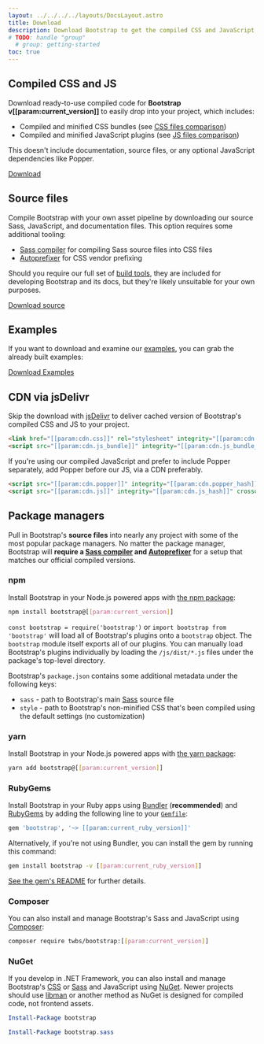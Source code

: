 ```yaml
---
layout: ../../../../layouts/DocsLayout.astro
title: Download
description: Download Bootstrap to get the compiled CSS and JavaScript, source code, or include it with your favorite package managers like npm, RubyGems, and more.
# TODO: handle "group"
  # group: getting-started
toc: true
---
```


## Compiled CSS and JS

Download ready-to-use compiled code for **Bootstrap v[[param:current_version]]** to easily drop into your project, which includes:

- Compiled and minified CSS bundles (see [CSS files comparison]([[docsref:/getting-started/contents#css-files]]))
- Compiled and minified JavaScript plugins (see [JS files comparison]([[docsref:/getting-started/contents#js-files]]))

This doesn't include documentation, source files, or any optional JavaScript dependencies like Popper.

<a href="[[param:download.dist]]" class="btn btn-bd-primary" onclick="ga('send', 'event', 'Getting started', 'Download', 'Download Bootstrap');">Download</a>

## Source files

Compile Bootstrap with your own asset pipeline by downloading our source Sass, JavaScript, and documentation files. This option requires some additional tooling:

- [Sass compiler]([[docsref:/getting-started/contribute#sass]]) for compiling Sass source files into CSS files
- [Autoprefixer](https://github.com/postcss/autoprefixer) for CSS vendor prefixing

Should you require our full set of [build tools]([[docsref:/getting-started/contribute#tooling-setup]]), they are included for developing Bootstrap and its docs, but they're likely unsuitable for your own purposes.

<a href="[[param:download.source]]" class="btn btn-bd-primary" onclick="ga('send', 'event', 'Getting started', 'Download', 'Download source');">Download source</a>

## Examples

If you want to download and examine our [examples]([[docsref:/examples]]), you can grab the already built examples:

<a href="[[param:download.dist_examples]]" class="btn btn-bd-primary" onclick="ga('send', 'event', 'Getting started', 'Download', 'Download Examples');">Download Examples</a>

## CDN via jsDelivr

Skip the download with [jsDelivr](https://www.jsdelivr.com/) to deliver cached version of Bootstrap's compiled CSS and JS to your project.

```html
<link href="[[param:cdn.css]]" rel="stylesheet" integrity="[[param:cdn.css_hash]]" crossorigin="anonymous">
<script src="[[param:cdn.js_bundle]]" integrity="[[param:cdn.js_bundle_hash]]" crossorigin="anonymous"></script>
```

If you're using our compiled JavaScript and prefer to include Popper separately, add Popper before our JS, via a CDN preferably.

```html
<script src="[[param:cdn.popper]]" integrity="[[param:cdn.popper_hash]]" crossorigin="anonymous"></script>
<script src="[[param:cdn.js]]" integrity="[[param:cdn.js_hash]]" crossorigin="anonymous"></script>
```

## Package managers

Pull in Bootstrap's **source files** into nearly any project with some of the most popular package managers. No matter the package manager, Bootstrap will **require a [Sass compiler]([[docsref:/getting-started/contribute#sass]]) and [Autoprefixer](https://github.com/postcss/autoprefixer)** for a setup that matches our official compiled versions.

### npm

Install Bootstrap in your Node.js powered apps with [the npm package](https://www.npmjs.com/package/bootstrap):

```sh
npm install bootstrap@[[param:current_version]]
```

`const bootstrap = require('bootstrap')` or `import bootstrap from 'bootstrap'` will load all of Bootstrap's plugins onto a `bootstrap` object.
The `bootstrap` module itself exports all of our plugins. You can manually load Bootstrap's plugins individually by loading the `/js/dist/*.js` files under the package's top-level directory.

Bootstrap's `package.json` contains some additional metadata under the following keys:

- `sass` - path to Bootstrap's main [Sass](https://sass-lang.com/) source file
- `style` - path to Bootstrap's non-minified CSS that's been compiled using the default settings (no customization)

<Callout>
<InfoNpmStarter />
</Callout>

### yarn

Install Bootstrap in your Node.js powered apps with [the yarn package](https://yarnpkg.com/en/package/bootstrap):

```sh
yarn add bootstrap@[[param:current_version]]
```

### RubyGems

Install Bootstrap in your Ruby apps using [Bundler](https://bundler.io/) (**recommended**) and [RubyGems](https://rubygems.org/) by adding the following line to your [`Gemfile`](https://bundler.io/gemfile.html):

```ruby
gem 'bootstrap', '~> [[param:current_ruby_version]]'
```

Alternatively, if you're not using Bundler, you can install the gem by running this command:

```sh
gem install bootstrap -v [[param:current_ruby_version]]
```

[See the gem's README](https://github.com/twbs/bootstrap-rubygem/blob/master/README.md) for further details.

### Composer

You can also install and manage Bootstrap's Sass and JavaScript using [Composer](https://getcomposer.org/):

```sh
composer require twbs/bootstrap:[[param:current_version]]
```

### NuGet

If you develop in .NET Framework, you can also install and manage Bootstrap's [CSS](https://www.nuget.org/packages/bootstrap/) or [Sass](https://www.nuget.org/packages/bootstrap.sass/) and JavaScript using [NuGet](https://www.nuget.org/). Newer projects should use [libman](https://docs.microsoft.com/en-us/aspnet/core/client-side/libman/) or another method as NuGet is designed for compiled code, not frontend assets.

```powershell
Install-Package bootstrap
```

```powershell
Install-Package bootstrap.sass
```
